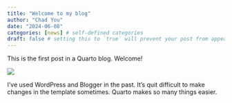 ```yaml
---
title: "Welcome to my blog"
author: "Chad You"
date: "2024-06-08"
categories: [news] # self-defined categories
draft: false # setting this to `true` will prevent your post from appearing on your listing page until you're ready!
---
```


This is the first post in a Quarto blog. Welcome!

![](welcome_banner.jfif)

I've used WordPress and Blogger in the past. It's quit difficult to make changes in the template sometimes. Quarto makes so many things easier.  